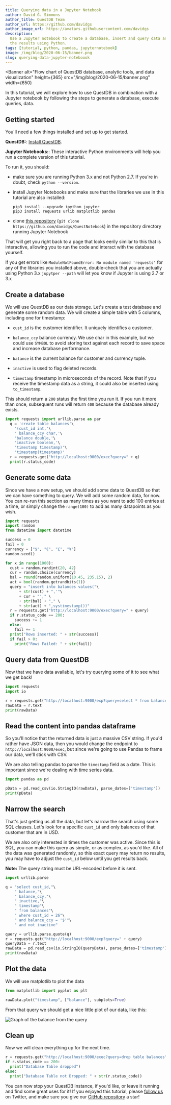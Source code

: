 ```yaml
---
title: Querying data in a Jupyter Notebook
author: David G. Simmons
author_title: QuestDB Team
author_url: https://github.com/davidgs
author_image_url: https://avatars.githubusercontent.com/davidgs
description:
  Use a Jupyter notebook to create a database, insert and query data and graph
  the results using Python.
tags: [tutorial, python, pandas, jupyternotebook]
image: /img/blog/2020-06-15/banner.png
slug: querying-data-jupyter-noteboook
---
```



<Banner
  alt="Flow chart of QuestDB database, analytic tools, and data visualization"
  height={365}
  src="/img/blog/2020-06-15/banner.png"
  width={650}
></Banner>

In this tutorial, we will explore how to use QuestDB in combination with a
Jupyter notebook by following the steps to generate a database, execute queries,
data.

## Getting started

You'll need a few things installed and set up to get started.

**QuestDB:**: [Install QuestDB](/docs/#get-started).

**Jupyter Notebooks:**: These interactive Python environments will help you run
a complete version of this tutorial.

To run it, you should:

- make sure you are running Python 3.x and not Python 2.7. If you're in doubt,
  check `python --version`.
- install Jupyter Notebooks and make sure that the libraries we use in this
  tutorial are also installed:

  ```shell
  pip3 install --upgrade ipython jupyter
  pip3 install requests urlib matplotlib pandas
  ```

- clone [this repository](https://github.com/davidgs/QuestNotebook)
  (`git clone https://github.com/davidgs/QuestNotebook`) in the repository
  directory running Jupyter Notebook

That will get you right back to a page that looks eerily similar to this that is
interactive, allowing you to run the code and interact with the database
yourself.

If you get errors like `ModuleNotFoundError: No module named 'requests'` for any
of the libraries you installed above, double-check that you are actually using
Python 3.x `jupytper --path` will let you know if Jupyter is using 2.7 or 3.x

## Create a database

We will use QuestDB as our data storage. Let's create a test database and
generate some random data. We will create a simple table with 5 columns,
including one for timestamp:

- `cust_id` is the customer identifier. It uniquely identifies a customer.

- `balance_ccy` balance currency. We use char in this example, but we could use
  `SYMBOL` to avoid storing text against each record to save space and increase
  database performance.

- `balance` is the current balance for customer and currency tuple.

- `inactive` is used to flag deleted records.

- `timestamp` timestamp in microseconds of the record. Note that if you receive
  the timestamp data as a string, it could also be inserted using
  `to_timestamp`.

This should return a `200` status the first time you run it. If you run it more
than once, subsequent runs will return `400` because the database already
exists.

```python
import requests import urllib.parse as par
  q = 'create table balances'\
    '(cust_id int,'\
    ' balance_ccy char,'\
    'balance double,'\
    'inactive boolean,'\
    'timestamp timestamp)'\
    'timestamp(timestamp)'
  r = requests.get("http://localhost:9000/exec?query=" + q)
  print(r.status_code)
```

## Generate some data

Since we have a new setup, we should add some data to QuestDB so that we can
have something to query. We will add some random data, for now. You can re-run
this section as many times as you want to add 100 entries at a time, or simply
change the `range(100)` to add as many datapoints as you wish.

```python
import requests
import random
from datetime import datetime

success = 0
fail = 0
currency = ["$", "€", "£", "¥"]
random.seed()

for x in range(1000):
  cust = random.randint(20, 42)
  cur = random.choice(currency)
  bal = round(random.uniform(10.45, 235.15), 2)
  act = bool(random.getrandbits(1))
  query = "insert into balances values("\
      + str(cust) + ",'"\
      + cur + "'," \
      + str(bal) + "," \
      + str(act) + ",systimestamp())"
  r = requests.get("http://localhost:9000/exec?query=" + query)
  if r.status_code == 200:
    success += 1
  else:
    fail += 1
  print("Rows inserted: " + str(success))
  if fail > 0:
    print("Rows Failed: " + str(fail))
```

## Query data from QuestDB

Now that we have data available, let's try querying some of it to see what we
get back!

```python
import requests
import io

r = requests.get("http://localhost:9000/exp?query=select * from balances")
rawData = r.text
print(rawData)
```

## Read the content into pandas dataframe

So you'll notice that the returned data is just a massive CSV string. If you'd
rather have JSON data, then you would change the endpoint to
`http://localhost:9000/exec`, but since we're going to use Pandas to frame our
data, we'll stick with CSV.

We are also telling pandas to parse the `timestamp` field as a date. This is
important since we're dealing with time series data.

```python
import pandas as pd

pData = pd.read_csv(io.StringIO(rawData), parse_dates=['timestamp'])
print(pData)
```

## Narrow the search

That's just getting us all the data, but let's narrow the search using some SQL
clauses. Let's look for a specific `cust_id` and only balances of that customer
that are in USD.

We are also only interested in times the customer was active. Since this is SQL,
you can make this query as simple, or as complex, as you'd like. All of the data
was generated randomly, so this exact query may return no results, you may have
to adjust the `cust_id` below until you get results back.

**Note:** The query string must be URL-encoded before it is sent.

```python
import urllib.parse

q = "select cust_id,"\
    " balance,"\
    " balance_ccy,"\
    " inactive,"\
    " timestamp"\
    " from balances"\
    " where cust_id = 26"\
    " and balance_ccy = '$'"\
    " and not inactive"

query = urllib.parse.quote(q)
r = requests.get("http://localhost:9000/exp?query=" + query)
queryData = r.text
rawData = pd.read_csv(io.StringIO(queryData), parse_dates=['timestamp'])
print(rawData)
```

## Plot the data

We will use matplotlib to plot the data

```python
from matplotlib import pyplot as plt

rawData.plot("timestamp", ["balance"], subplots=True)
```

From that query we should get a nice little plot of our data, like this:

![Graph of the balance from the query](/img/blog/2020-06-15/graph.png)

## Clean up

Now we will clean everything up for the next time.

```python
r = requests.get("http://localhost:9000/exec?query=drop table balances")
if r.status_code == 200:
  print("Database Table dropped")
else:
  print("Database Table not Dropped: " + str(r.status_code))
```

You can now stop your QuestDB instance, if you'd like, or leave it running and
find some great uses for it! If you enjoyed this tutorial, please
[follow us](https://twitter.com/intent/follow?screen_name=QuestDB) on Twitter,
and make sure you give our
[GitHub repository](https://github.com/questdb/questdb) a star!
